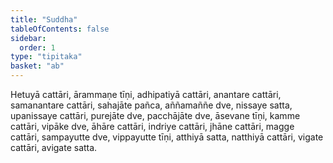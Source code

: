 ```yaml
---
title: "Suddha"
tableOfContents: false
sidebar:
  order: 1
type: "tipitaka"
basket: "ab"
---
```



<DynamicBreadcrumb />

<Division number="293">

<Paragraph number="4703">
Hetuyā cattāri, ārammaṇe tīṇi, adhipatiyā cattāri, anantare cattāri, samanantare cattāri, sahajāte pañca, aññamaññe dve, nissaye satta, upanissaye cattāri, purejāte dve, pacchājāte dve, āsevane tīṇi, kamme cattāri, vipāke dve, āhāre cattāri, indriye cattāri, jhāne cattāri, magge cattāri, sampayutte dve, vippayutte tīṇi, atthiyā satta, natthiyā cattāri, vigate cattāri, avigate satta.
</Paragraph>
</Division>